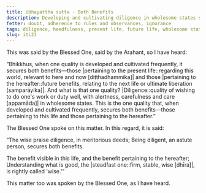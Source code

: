 ```yaml
---
title: Ubhayattha sutta - Both Benefits
description: Developing and cultivating diligence in wholesome states secures both benefits—those pertaining to the present life and those pertaining to the hereafter.
fetter: doubt, adherence to rules and observances, ignorance
tags: diligence, heedfulness, present life, future life, wholesome states, benefit, wise, ignorance, iti, iti1-27
slug: iti23
---
```


This was said by the Blessed One, said by the Arahant, so I have heard:

“Bhikkhus, when one quality is developed and cultivated frequently, it secures both benefits—those |pertaining to the present life::regarding this world, relevant to here and now [diṭṭhadhammika]| and those |pertaining to the hereafter::future benefits, relating to the next life or ultimate liberation [samparāyika]|. And what is that one quality? |Diligence::quality of wishing to do one's work or duty well, with alertness, carefulness and care [appamāda]| in wholesome states. This is the one quality that, when developed and cultivated frequently, secures both benefits—those pertaining to this life and those pertaining to the hereafter.”

The Blessed One spoke on this matter. In this regard, it is said:

“The wise praise diligence,
in meritorious deeds;
Being diligent, an astute person,
secures both benefits.

The benefit visible in this life,
and the benefit pertaining to the hereafter;
Understanding what is good, the |steadfast one::firm, stable, wise [dhīra]|,
is rightly called 'wise.'”

This matter too was spoken by the Blessed One, as I have heard.